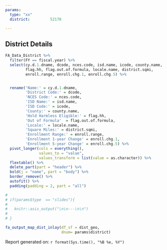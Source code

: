 ```yaml
---
params:
  type: "xx"
  district:         52170

---
```




## District Details



```r

FA_Data_District %>%
  filter(FY == fiscal.year) %>%
  select(cy.d.1.dname, dcode, nces.code, isd.name, icode, county.name,
         flag.hh, flag.out.of.formula, locale.name, district.sqmi,
         enroll.range, enroll.chg.1, enroll.chg.5) %>%


  rename('Name:' = cy.d.1.dname,
         'District Code:' = dcode,
         'NCES Code:' = nces.code,
         'ISD Name:' = isd.name,
         'ISD Code:' = icode,
         'County:' = county.name,
         'Hold Harmless Eligible:' = flag.hh,
         'Out of Formula'  = flag.out.of.formula,
         'Locale:' = locale.name,
         'Square Miles:' = district.sqmi,
         'Enrollment Range:' = enroll.range,
         'Enrollment 1-year Change' = enroll.chg.1,
         'Enrollment 5-year Change' = enroll.chg.5) %>% 
  pivot_longer(cols = everything(),
               values_to = "value",
               values_transform = list(value = as.character)) %>% 
  flextable() %>%
  delete_part(part = "header") %>%
  bold(j = "name", part = "body") %>%
  border_remove() %>%
  autofit() %>%
  padding(padding = 2, part = "all")


```





```r

# 
# if(params$type  == "slides"){
# 
#   knitr::asis_output("\n\n---\n\n")
# 
# }

```




```r

fa_output_map_dist_inlay(df_sf = dist_geo, 
                         dnum= params$district)


```

Report generated on: `r format(Sys.time(), "%B %e, %Y")`





